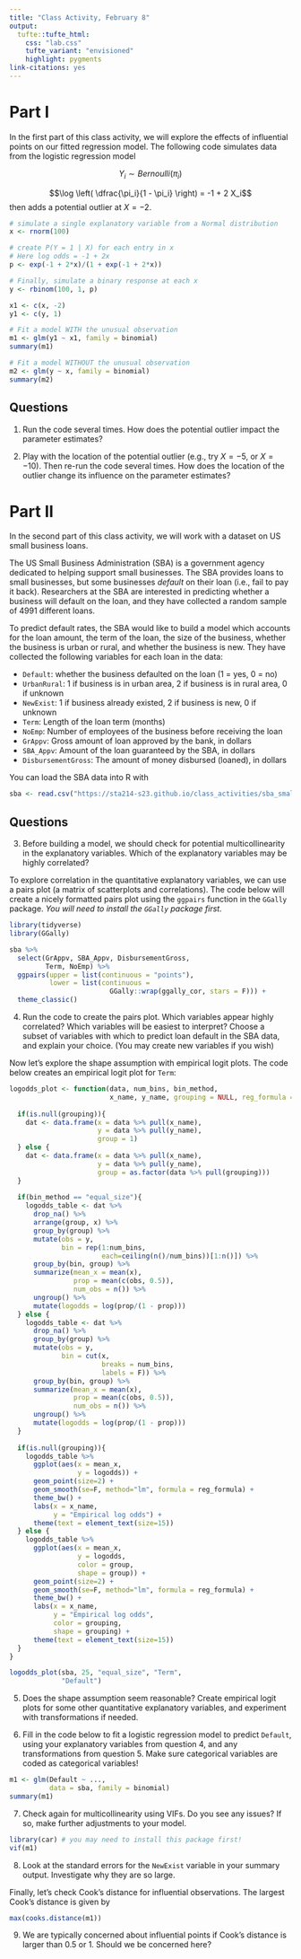 ```yaml
---
title: "Class Activity, February 8"
output: 
  tufte::tufte_html:
    css: "lab.css"
    tufte_variant: "envisioned"
    highlight: pygments
link-citations: yes
---
```


# Part I

In the first part of this class activity, we will explore the effects of influential points on our fitted regression model. The following code simulates data from the logistic regression model

$$Y_i \sim Bernoulli(\pi_i)$$

$$\log \left( \dfrac{\pi_i}{1 - \pi_i} \right) = -1 + 2 X_i$$
then adds a potential outlier at $X = -2$.

```r
# simulate a single explanatory variable from a Normal distribution
x <- rnorm(100)

# create P(Y = 1 | X) for each entry in x
# Here log odds = -1 + 2x
p <- exp(-1 + 2*x)/(1 + exp(-1 + 2*x))

# Finally, simulate a binary response at each x
y <- rbinom(100, 1, p)

x1 <- c(x, -2)
y1 <- c(y, 1)

# Fit a model WITH the unusual observation
m1 <- glm(y1 ~ x1, family = binomial)
summary(m1)

# Fit a model WITHOUT the unusual observation
m2 <- glm(y ~ x, family = binomial)
summary(m2)
```

## Questions

1. Run the code several times. How does the potential outlier impact the parameter estimates?

2. Play with the location of the potential outlier (e.g., try $X = -5$, or $X = -10$). Then re-run the code several times. How does the location of the outlier change its influence on the parameter estimates?

# Part II

In the second part of this class activity, we will work with a dataset on US small business loans. 

The US Small Business Administration (SBA) is a government agency dedicated to helping support small businesses. The SBA provides loans to small businesses, but some businesses *default* on their loan (i.e., fail to pay it back). Researchers at the SBA are interested in predicting whether a business will default on the loan, and they have collected a random sample of 4991 different loans.

To predict default rates, the SBA would like to build a model which accounts for the loan amount, the term of the loan, the size of the business, whether the business is urban or rural, and whether the business is new. They have collected the following variables for each loan in the data:

* `Default`: whether the business defaulted on the loan (1 = yes, 0 = no)
* `UrbanRural`: 1 if business is in urban area, 2 if business is in rural area, 0 if unknown
* `NewExist`: 1 if business already existed, 2 if business is new, 0 if unknown
* `Term`: Length of the loan term (months)
* `NoEmp`: Number of employees of the business before receiving the loan
* `GrAppv`: Gross amount of loan approved by the bank, in dollars
* `SBA_Appv`: Amount of the loan guaranteed by the SBA, in dollars
* `DisbursementGross`: The amount of money disbursed (loaned), in dollars

You can load the SBA data into R with

```r
sba <- read.csv("https://sta214-s23.github.io/class_activities/sba_small.csv")
```

## Questions

3. Before building a model, we should check for potential multicollinearity in the explanatory variables. Which of the explanatory variables may be highly correlated?

To explore correlation in the quantitative explanatory variables, we can use a pairs plot (a matrix of scatterplots and correlations). The code below will create a nicely formatted pairs plot using the `ggpairs` function in the `GGally` package. *You will need to install the `GGally` package first.*

```r
library(tidyverse)
library(GGally)

sba %>%
  select(GrAppv, SBA_Appv, DisbursementGross,
         Term, NoEmp) %>%
  ggpairs(upper = list(continuous = "points"),
          lower = list(continuous = 
                         GGally::wrap(ggally_cor, stars = F))) +
  theme_classic()
```

4. Run the code to create the pairs plot. Which variables appear highly correlated? Which variables will be easiest to interpret? Choose a subset of variables with which to predict loan default in the SBA data, and explain your choice. (You may create new variables if you wish)

Now let's explore the shape assumption with empirical logit plots. The code below creates an empirical logit plot for `Term`:

```r
logodds_plot <- function(data, num_bins, bin_method,
                         x_name, y_name, grouping = NULL, reg_formula = y ~ x){
  
  if(is.null(grouping)){
    dat <- data.frame(x = data %>% pull(x_name), 
                      y = data %>% pull(y_name),
                      group = 1)
  } else {
    dat <- data.frame(x = data %>% pull(x_name), 
                      y = data %>% pull(y_name),
                      group = as.factor(data %>% pull(grouping)))
  }
  
  if(bin_method == "equal_size"){
    logodds_table <- dat %>%
      drop_na() %>%
      arrange(group, x) %>%
      group_by(group) %>%
      mutate(obs = y,
             bin = rep(1:num_bins,
                       each=ceiling(n()/num_bins))[1:n()]) %>%
      group_by(bin, group) %>%
      summarize(mean_x = mean(x),
                prop = mean(c(obs, 0.5)),
                num_obs = n()) %>%
      ungroup() %>%
      mutate(logodds = log(prop/(1 - prop)))
  } else {
    logodds_table <- dat %>%
      drop_na() %>%
      group_by(group) %>%
      mutate(obs = y,
             bin = cut(x, 
                       breaks = num_bins,
                       labels = F)) %>%
      group_by(bin, group) %>%
      summarize(mean_x = mean(x),
                prop = mean(c(obs, 0.5)),
                num_obs = n()) %>%
      ungroup() %>%
      mutate(logodds = log(prop/(1 - prop)))
  }
  
  if(is.null(grouping)){
    logodds_table %>%
      ggplot(aes(x = mean_x,
                 y = logodds)) +
      geom_point(size=2) +
      geom_smooth(se=F, method="lm", formula = reg_formula) +
      theme_bw() +
      labs(x = x_name,
           y = "Empirical log odds") +
      theme(text = element_text(size=15))
  } else {
    logodds_table %>%
      ggplot(aes(x = mean_x,
                 y = logodds,
                 color = group,
                 shape = group)) +
      geom_point(size=2) +
      geom_smooth(se=F, method="lm", formula = reg_formula) +
      theme_bw() +
      labs(x = x_name,
           y = "Empirical log odds",
           color = grouping,
           shape = grouping) +
      theme(text = element_text(size=15))
  }
}

logodds_plot(sba, 25, "equal_size", "Term",
             "Default")
```

5. Does the shape assumption seem reasonable? Create empirical logit plots for some other quantitative explanatory variables, and experiment with transformations if needed.

6. Fill in the code below to fit a logistic regression model to predict `Default`, using your explanatory variables from question 4, and any transformations from question 5. Make sure categorical variables are coded as categorical variables!

```r
m1 <- glm(Default ~ ...,
          data = sba, family = binomial)
summary(m1)
```

7. Check again for multicollinearity using VIFs. Do you see any issues? If so, make further adjustments to your model.

```r
library(car) # you may need to install this package first!
vif(m1)
```

8. Look at the standard errors for the `NewExist` variable in your summary output. Investigate why they are so large.

Finally, let's check Cook's distance for influential observations. The largest Cook's distance is given by

```r
max(cooks.distance(m1))
```

9. We are typically concerned about influential points if Cook's distance is larger than 0.5 or 1. Should we be concerned here?